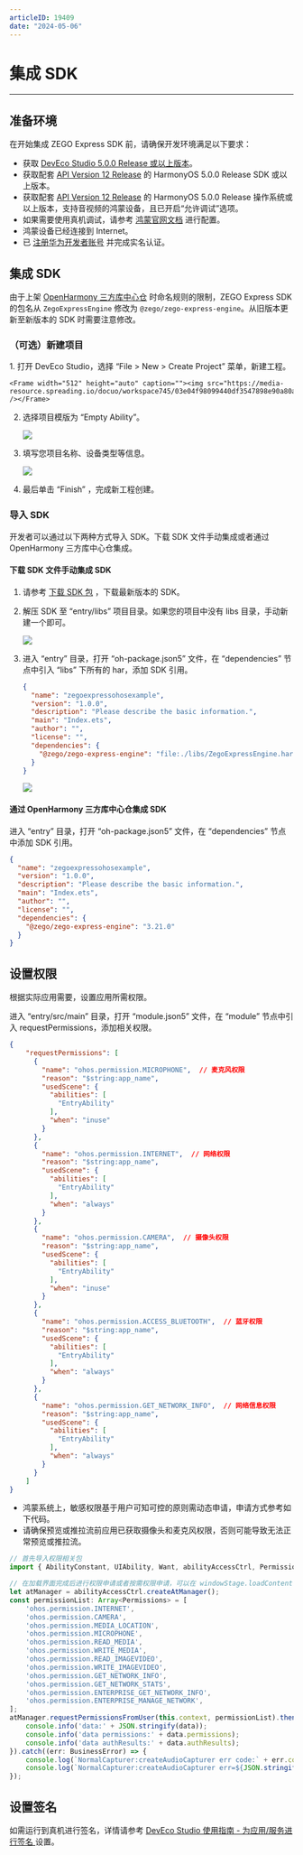 ```yaml
---
articleID: 19409
date: "2024-05-06"
---
```

# 集成 SDK

---

## 准备环境

在开始集成 ZEGO Express SDK 前，请确保开发环境满足以下要求：

- 获取 [DevEco Studio 5.0.0 Release 或以上版本](https://developer.huawei.com/consumer/cn/deveco-studio/)。
- 获取配套 [API Version 12 Release](https://developer.huawei.com/consumer/cn/doc/harmonyos-references-V5/development-intro-api-V5?catalogVersion=V5) 的 HarmonyOS 5.0.0 Release SDK 或以上版本。
- 获取配套 [API Version 12 Release](https://developer.huawei.com/consumer/cn/doc/harmonyos-references-V5/development-intro-api-V5?catalogVersion=V5) 的 HarmonyOS 5.0.0 Release 操作系统或以上版本，支持音视频的鸿蒙设备，且已开启“允许调试”选项。
- 如果需要使用真机调试，请参考 [鸿蒙官网文档](https://developer.harmonyos.com/cn/docs/documentation/doc-guides/ide_debug_device-0000001053822404) 进行配置。
- 鸿蒙设备已经连接到 Internet。
- 已 [注册华为开发者账号](https://developer.huawei.com/consumer/cn/doc/start/registration-and-verification-0000001053628148) 并完成实名认证。

## 集成 SDK

<Warning title="注意">

由于上架 [OpenHarmony 三方库中心仓](https://ohpm.openharmony.cn/#/cn/home) 时命名规则的限制，ZEGO Express SDK 的包名从 `ZegoExpressEngine` 修改为 `@zego/zego-express-engine`。从旧版本更新至新版本的 SDK 时需要注意修改。

</Warning>



### （可选）新建项目

<Accordion title="此步骤以如何创建新项目为例，如果是集成到已有项目，可忽略此步。" defaultOpen="false">
1. 打开 DevEco Studio，选择 “File > New > Create Project” 菜单，新建工程。

    <Frame width="512" height="auto" caption=""><img src="https://media-resource.spreading.io/docuo/workspace745/03e04f98099440df3547898e90a80a96/c9c9584bf2.jpeg" /></Frame>

2. 选择项目模版为 “Empty Ability”。

    <Frame width="512" height="auto" caption=""><img src="https://media-resource.spreading.io/docuo/workspace745/03e04f98099440df3547898e90a80a96/4cebd36b22.jpeg" /></Frame>

3. 填写您项目名称、设备类型等信息。

    <Frame width="512" height="auto" caption=""><img src="https://media-resource.spreading.io/docuo/workspace745/03e04f98099440df3547898e90a80a96/03f53ea813.jpeg" /></Frame>

4. 最后单击 “Finish” ，完成新工程创建。
</Accordion>


### 导入 SDK

开发者可以通过以下两种方式导入 SDK。下载 SDK 文件手动集成或者通过 OpenHarmony 三方库中心仓集成。

#### 下载 SDK 文件手动集成 SDK

1. 请参考 [下载 SDK 包](!DownloadSDK/DownloadSDK) ，下载最新版本的 SDK。

2. 解压 SDK 至 “entry/libs” 项目目录。如果您的项目中没有 libs 目录，手动新建一个即可。

    <Frame width="512" height="auto" caption=""><img src="https://doc-media.zego.im/sdk-doc/Pics/Express/HarmonyOS_ArkTS/Integration_SDK/ohos_sdk_libs_set.png" /></Frame>

3. 进入 “entry” 目录，打开 “oh-package.json5” 文件，在 “dependencies” 节点中引入 “libs” 下所有的 har，添加 SDK 引用。

    ```json {9}
    {
      "name": "zegoexpressohosexample",
      "version": "1.0.0",
      "description": "Please describe the basic information.",
      "main": "Index.ets",
      "author": "",
      "license": "",
      "dependencies": {
        "@zego/zego-express-engine": "file:./libs/ZegoExpressEngine.har"
      }
    }
    ```


    <Frame width="512" height="auto" caption=""><img src="https://doc-media.zego.im/sdk-doc/Pics/Express/HarmonyOS_ArkTS/Integration_SDK/ohos_sdk_set_position.png" /></Frame>

#### 通过 OpenHarmony 三方库中心仓集成 SDK

进入 “entry” 目录，打开 “oh-package.json5” 文件，在 “dependencies” 节点中添加 SDK 引用。

```json {9}
{
  "name": "zegoexpressohosexample",
  "version": "1.0.0",
  "description": "Please describe the basic information.",
  "main": "Index.ets",
  "author": "",
  "license": "",
  "dependencies": {
    "@zego/zego-express-engine": "3.21.0"
  }
}
```

## 设置权限

根据实际应用需要，设置应用所需权限。

进入 “entry/src/main” 目录，打开 “module.json5” 文件，在 “module” 节点中引入 requestPermissions，添加相关权限。

```json
{
    "requestPermissions": [
      {
        "name": "ohos.permission.MICROPHONE",  // 麦克风权限
        "reason": "$string:app_name",
        "usedScene": {
          "abilities": [
            "EntryAbility"
          ],
          "when": "inuse"
        }
      },
      {
        "name": "ohos.permission.INTERNET",  // 网络权限
        "reason": "$string:app_name",
        "usedScene": {
          "abilities": [
            "EntryAbility"
          ],
          "when": "always"
        }
      },
      {
        "name": "ohos.permission.CAMERA",  // 摄像头权限
        "reason": "$string:app_name",
        "usedScene": {
          "abilities": [
            "EntryAbility"
          ],
          "when": "inuse"
        }
      },
      {
        "name": "ohos.permission.ACCESS_BLUETOOTH",  // 蓝牙权限
        "reason": "$string:app_name",
        "usedScene": {
          "abilities": [
            "EntryAbility"
          ],
          "when": "always"
        }
      },
      {
        "name": "ohos.permission.GET_NETWORK_INFO",  // 网络信息权限
        "reason": "$string:app_name",
        "usedScene": {
          "abilities": [
            "EntryAbility"
          ],
          "when": "always"
        }
      }
    ]
}
```

<Warning title="注意">


- 鸿蒙系统上，敏感权限基于用户可知可控的原则需动态申请，申请方式参考如下代码。
- 请确保预览或推拉流前应用已获取摄像头和麦克风权限，否则可能导致无法正常预览或推拉流。

</Warning>



```ts
// 首先导入权限相关包
import { AbilityConstant, UIAbility, Want, abilityAccessCtrl, Permissions} from '@kit.AbilityKit';

// 在加载界面完成后进行权限申请或者按需权限申请，可以在 windowStage.loadContent() 中添加以下代码
let atManager = abilityAccessCtrl.createAtManager();
const permissionList: Array<Permissions> = [
    'ohos.permission.INTERNET',
    'ohos.permission.CAMERA',
    'ohos.permission.MEDIA_LOCATION',
    'ohos.permission.MICROPHONE',
    'ohos.permission.READ_MEDIA',
    'ohos.permission.WRITE_MEDIA',
    'ohos.permission.READ_IMAGEVIDEO',
    'ohos.permission.WRITE_IMAGEVIDEO',
    'ohos.permission.GET_NETWORK_INFO',
    'ohos.permission.GET_NETWORK_STATS',
    'ohos.permission.ENTERPRISE_GET_NETWORK_INFO',
    'ohos.permission.ENTERPRISE_MANAGE_NETWORK',
];
atManager.requestPermissionsFromUser(this.context, permissionList).then((data) => {
    console.info('data:' + JSON.stringify(data));
    console.info('data permissions:' + data.permissions);
    console.info('data authResults:' + data.authResults);
}).catch((err: BusinessError) => {
    console.log(`NormalCapturer:createAudioCapturer err code:` + err.code + 'err msg:' + err.message);
    console.log(`NormalCapturer:createAudioCapturer err=${JSON.stringify(err)}`);
});
```
## 设置签名

如需运行到真机进行签名，详情请参考 [DevEco Studio 使用指南 - 为应用/服务进行签名 ](https://developer.huawei.com/consumer/cn/doc/harmonyos-guides-V2/signing-0000001587684945-V2#section18815157237) 设置。
